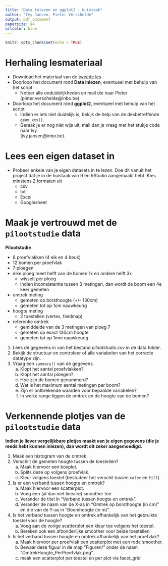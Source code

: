 ```yaml
---
title: "Data inlezen en ggplot2 - Huistaak"
author: "Ivy Jansen, Pieter Verschelde"
output: pdf_document
papersize: a4
urlcolor: blue
---
```


```r
knitr::opts_chunk$set(echo = TRUE)
```


# Herhaling lesmateriaal

- Download het materiaal van de [tweede les](https://inbo.github.io/tutorials/tutorials/r_beginners/)
- Doorloop het document rond **Data inlezen**, eventueel met behulp van het script
    - Noteer alle onduidelijkheden en mail die naar Pieter (pieter.verschelde@inbo.be)
- Doorloop het document rond **ggplot2**, eventueel met behulp van het script
    - Indien er iets niet duidelijk is, bekijk de help van de desbetreffende `geom_xxx()`.
    - Geraak je er nog niet wijs uit, mail dan je vraag met het stukje code naar Ivy  
    (ivy.jansen@inbo.be).



# Lees een eigen dataset in

- Probeer enkele van je eigen datasets in te lezen. Doe dit vanuit het project dat je in de huistaak van R en RStudio aangemaakt hebt. Kies minstens 2 formaten uit
    - csv
    - txt
    - Excel
    - Googlesheet



# Maak je vertrouwd met de `pilootstudie` data

**Pilootstudie**

- 8 proefvlakken (4 eik en 4 beuk)
- 12 bomen per proefvlak
- 7 ploegen
- elke ploeg meet helft van de bomen 1x en andere helft 3x
    - wisselt per ploeg
    - indien inconsistentie tussen 3 metingen, dan wordt de boom een 4e keer gemeten
- omtrek meting
    - gemeten op borsthoogte (+/- 130cm)
    - gemeten tot op 1cm nauwkeurig
- hoogte meting
    - 2 toestellen (vertex, fieldmap)
- referentie omtrek
    - gemiddelde van de 3 metingen van ploeg 7
    - gemeten op exact 130cm hoogte
    - gemeten tot op 1mm nauwkeurig

1. Lees de gegevens in van het bestand *pilootstudie.csv* in de data folder.
1. Bekijk de structuur en controleer of alle variabelen van het correcte datatype zijn.
1. Vraag een `summary()` van de gegevens.
    a. Klopt het aantal proefvlakken?
    a. Klopt het aantal ploegen?
    a. Hoe zijn de bomen genummerd?
    a. Wat is het maximum aantal metingen per boom?
    a. Zijn er ontbrekende waarden voor bepaalde variabelen?
    a. In welke range liggen de omtrek en de hoogte van de bomen?



# Verkennende plotjes van de `pilootstudie` data

**Indien je liever vergelijkbare plotjes maakt van je eigen gegevens (die je reeds hebt kunnen inlezen), dan wordt dit zeker aangemoedigd.**

1. Maak een histogram van de omtrek.
1. Verschilt de gemeten hoogte tussen de toestellen?
    a. Maak hiervoor een boxplot.
    a. Splits deze op volgens proefvlak.
    a. Kleur volgens toestel (bestudeer het verschil tussen `color` en `fill`).
1. Is er een verband tussen hoogte en omtrek? 
    a. Maak hiervoor een scatterplot.
    a. Voeg een (al dan niet lineaire) smoother toe.
    a. Verander de titel in "Verband tussen hoogte en omtrek".
    a. Verander de naam van de X-as in "Omtrek op borsthoogte (in cm)" en die van de Y-as in "Boomhoogte (in m)".
1. Is het verband tussen hoogte en omtrek afhankelijk van het gebruikte toestel voor de hoogte?
    a. Voeg aan de vorige scatterplot een kleur toe volgens het toestel.
    a. Bereken ook een afzonderlijke smoother voor beide toestellen.
1. Is het verband tussen hoogte en omtrek afhankelijk van het proefvlak?
    a. Maak hiervoor per proefvlak een scatterplot met een rode smoother.
    a. Bewaar deze figuur in de map "Figuren/" onder de naam "OmtrekHoogte_PerProefvlak.png".
    a. maak een scatterplot per toestel en per plot via facet_grid

